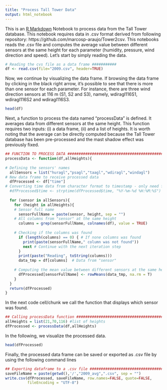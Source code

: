 ```yaml
---
title: "Process Tall Tower Data"
output: html_notebook
---
```


This is an [R Markdown](http://rmarkdown.rstudio.com) Notebook to process data 
from the Tall Tower database. This notebook requires data in .csv format derived 
from following repository:
https://github.com/marcosp-araujo/Tower2csv. This notebooks reads the .csv file
and computes the average value between different sensors at the same height
for each parameter (humidity, pressure, wind direction and speed). Let's start 
by simply reading the data.
```r
# Reading the cvs file as a data frame ###########
df <- read.csv(file="2009.csv", header=TRUE)
```

Now, we continue by visualizing the data frame. If browsing the data frame by clicking in the black right arrow, it's possible to see that there is more than one sensor for each parameter. For instance, there are three wind 
direction sensors at 116 m (S1, S2 and S3), namely, wdiragl116S1, wdiragl116S2 
and wdiragl116S3. 
```r
head(df)
```

Next, a function to process the data named "processData" is defined. It averages data from different sensors at the same height. This function requires 
two inputs: (i) a data frame, (ii) and a list of heights. It is worth noting that the average can be directly computed because 
the Tall  Tower database has been pre-processed and the mast shadow effect was previously fixed.
```r
## FUNCTION TO PROCESS DATA ####################################################
processData <- function(df,allHeights){
  
# Defining the sensors' names
  allSensors = list("huragl","psagl","taagl","wdiragl","windagl")
# New data frame to receive processed data
  dfProcessed <- df["time"]
# Converting time data from character format to timestamp - only need for plotting
  #dfProcessed$time <- strptime(dfProcessed$time, "%Y-%m-%d %H:%M:%S") 
  
  for (sensor in allSensors){
    for (height in allHeights){
    # Sensor full name
      sensorFullName = paste(sensor, height, sep = "")
    # All columns from "sensor" at the same height 
      columns = grep(sensorFullName, colnames(df), value = TRUE)
      
    # Checking if the columns was found
      if (length(columns) == 0) { # If none columns was found
        print(paste(sensorFullName," column was not found"))
        next # Continue with the next iteration step
      }
      print(paste("Reading", toString(columns)))
      data_tmp = df[columns]  # Data from "sensor"
      
    # Computing the mean value between different sensors at the same height
      dfProcessed[sensorFullName] <- rowMeans(data_tmp, na.rm = T)
    }
  }
  return(dfProcessed)
}
```

 In the next code cell/chunk we call the function that displays which sensor was found.
```r
## Calling processData function ##############################################
allHeights = list(21,70,116) #list of heights
dfProcessed <- processData(df,allHeights)
```

In the following, we visualize the processed data.
```r
head(dfProcessed)
```

Finally, the processed data frame can be saved or exported as .csv file by using the following command lines
```r
## Exporting dataframe to a .csv file ##########################################
saveFileName = paste(getwd(),'/',"2009_avg",".csv", sep = "")
write.csv(dfProcessed, saveFileName, row.names=FALSE, quote=FALSE, 
          fileEncoding = "UTF-8")
```
